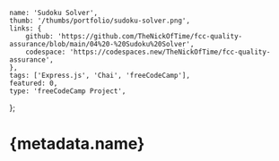 	name: 'Sudoku Solver',
	thumb: '/thumbs/portfolio/sudoku-solver.png',
	links: {
		github: 'https://github.com/TheNickOfTime/fcc-quality-assurance/blob/main/04%20-%20Sudoku%20Solver',
		codespace: 'https://codespaces.new/TheNickOfTime/fcc-quality-assurance',
	},
	tags: ['Express.js', 'Chai', 'freeCodeCamp'],
	featured: 0,
	type: 'freeCodeCamp Project',
};

# {metadata.name}
